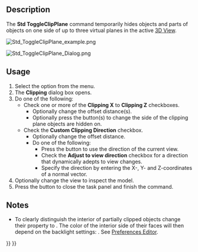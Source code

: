 <languages/>

{{Docnav
|[[Std_AxisCross|AxisCross]]
|[[Std_TextureMapping|TextureMapping]]
|[[Std_View_Menu|Std View Menu]]
|IconL=Std_AxisCross.svg
|IconR=Std_TextureMapping.svg
|IconC=Freecad.svg
}}

<div class="mw-translate-fuzzy">
{{GuiCommand/es
|Name=Std ToggleClipPlane
|Name/es=Std ToggleClipPlane
|MenuLocation=View → Clipping plane‏‎
|Workbenches=All
|Shortcut=
|SeeAlso=
}}
</div>

==Description==

The '''Std ToggleClipPlane''' command temporarily hides objects and parts of objects on one side of up to three virtual planes in the active [[3D_View|3D View]].

[[Image:Std_ToggleClipPlane_example.png]]
{{Caption|A clipped hollow object}}

[[Image:Std_ToggleClipPlane_Dialog.png]]
{{Caption|The Clipping dialog box}}

==Usage==

# Select the {{MenuCommand|View → [[Image:Std_ToggleClipPlane.svg|16px]] Clipping View}} option from the menu.
# The '''Clipping''' dialog box opens.
# Do one of the following:
#* Check one or more of the '''Clipping X''' to '''Clipping Z''' checkboxes.
#** Optionally change the offset distance(s).
#** Optionally press the {{Button|Flip}} button(s) to change the side of the clipping plane objects are hidden on.
#* Check the '''Custom Clipping Direction''' checkbox.
#** Optionally change the offset distance.
#** Do one of the following:
#*** Press the {{Button|View}} button to use the direction of the current view.
#*** Check the '''Adjust to view direction''' checkbox for a direction that dynamically adepts to view changes.
#*** Specify the direction by entering the X-, Y- and Z-coordinates of a normal vector.
# Optionally change the view to inspect the model.
# Press the {{Button|Close}} button to close the task panel and finish the command.

==Notes==

* To clearly distinguish the interior of partially clipped objects change their {{PropertyView|Lighting}} property to {{Value|One side}}. The color of the interior side of their faces will then depend on the backlight settings: {{MenuCommand|Edit → Preferences → Display → Light Sources → Backlight}}. See [[Preferences_Editor#Light_Sources|Preferences Editor]].


{{Docnav
|[[Std_AxisCross|AxisCross]]
|[[Std_TextureMapping|TextureMapping]]
|[[Std_View_Menu|Std View Menu]]
|IconL=Std_AxisCross.svg
|IconR=Std_TextureMapping.svg
|IconC=Freecad.svg
}}

{{Std_Base_navi{{#translation:}}}}
{{Userdocnavi{{#translation:}}}}